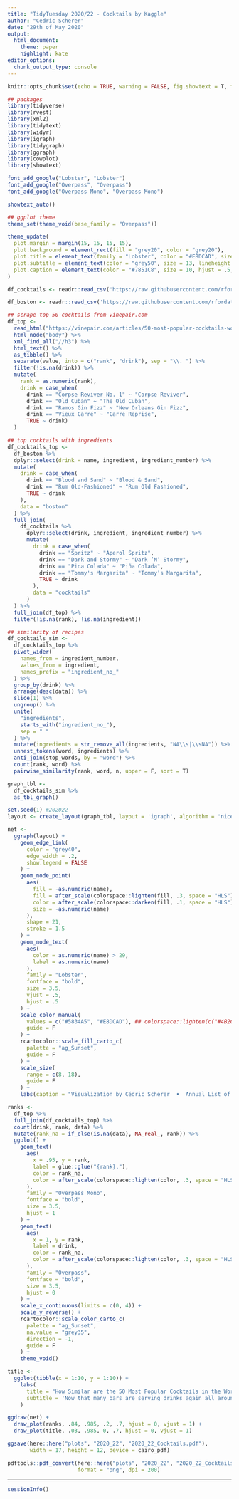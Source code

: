 ```yaml
---
title: "TidyTuesday 2020/22 - Cocktails by Kaggle"
author: "Cedric Scherer"
date: "29th of May 2020"
output:
  html_document:
    theme: paper
    highlight: kate
editor_options: 
  chunk_output_type: console
---
```


```r
knitr::opts_chunk$set(echo = TRUE, warning = FALSE, fig.showtext = T, fig.retina = 1)
```

```r
## packages
library(tidyverse)
library(rvest)
library(xml2)
library(tidytext)
library(widyr)
library(igraph)
library(tidygraph)
library(ggraph)
library(cowplot)
library(showtext)

font_add_google("Lobster", "Lobster")
font_add_google("Overpass", "Overpass")
font_add_google("Overpass Mono", "Overpass Mono")

showtext_auto()

## ggplot theme
theme_set(theme_void(base_family = "Overpass"))

theme_update(
  plot.margin = margin(15, 15, 15, 15),
  plot.background = element_rect(fill = "grey20", color = "grey20"),
  plot.title = element_text(family = "Lobster", color = "#E8DCAD", size = 34),
  plot.subtitle = element_text(color = "grey50", size = 13, lineheight = 1.1, margin = margin(t = 15)),
  plot.caption = element_text(color = "#7851C8", size = 10, hjust = .5, margin = margin(b = 0))
)
```

```r
df_cocktails <- readr::read_csv('https://raw.githubusercontent.com/rfordatascience/tidytuesday/master/data/2020/2020-05-26/cocktails.csv')

df_boston <- readr::read_csv('https://raw.githubusercontent.com/rfordatascience/tidytuesday/master/data/2020/2020-05-26/boston_cocktails.csv')
```

```r
## scrape top 50 cocktails from vinepair.com
df_top <- 
  read_html("https://vinepair.com/articles/50-most-popular-cocktails-world-2017/") %>% 
  html_node("body") %>% 
  xml_find_all("//h3") %>% 
  html_text() %>% 
  as_tibble() %>% 
  separate(value, into = c("rank", "drink"), sep = "\\. ") %>% 
  filter(!is.na(drink)) %>% 
  mutate(
    rank = as.numeric(rank),
    drink = case_when(
      drink == "Corpse Reviver No. 1" ~ "Corpse Reviver", 
      drink == "Old Cuban" ~ "The Old Cuban",
      drink == "Ramos Gin Fizz" ~ "New Orleans Gin Fizz",
      drink == "Vieux Carré" ~ "Carre Reprise",
      TRUE ~ drink)
  )

## top cocktails with ingredients
df_cocktails_top <-
  df_boston %>% 
  dplyr::select(drink = name, ingredient, ingredient_number) %>% 
  mutate(
    drink = case_when(
      drink == "Blood and Sand" ~ "Blood & Sand", 
      drink == "Rum Old-Fashioned" ~ "Rum Old Fashioned",
      TRUE ~ drink
    ),
    data = "boston"
  ) %>% 
  full_join(
    df_cocktails %>%
      dplyr::select(drink, ingredient, ingredient_number) %>%
      mutate(
        drink = case_when(
          drink == "Spritz" ~ "Aperol Spritz",
          drink == "Dark and Stormy" ~ "Dark ’N’ Stormy",
          drink == "Pina Colada" ~ "Piña Colada",
          drink == "Tommy's Margarita" ~ "Tommy’s Margarita",
          TRUE ~ drink
        ),
        data = "cocktails"
      )
  ) %>%
  full_join(df_top) %>% 
  filter(!is.na(rank), !is.na(ingredient))

## similarity of recipes
df_cocktails_sim <-
  df_cocktails_top %>% 
  pivot_wider(
    names_from = ingredient_number,
    values_from = ingredient,
    names_prefix = "ingredient_no_"
  ) %>% 
  group_by(drink) %>% 
  arrange(desc(data)) %>% 
  slice(1) %>% 
  ungroup() %>% 
  unite(
    "ingredients", 
    starts_with("ingredient_no_"),
    sep = " "
  ) %>% 
  mutate(ingredients = str_remove_all(ingredients, "NA\\s|\\sNA")) %>%
  unnest_tokens(word, ingredients) %>%
  anti_join(stop_words, by = "word") %>%
  count(rank, word) %>% 
  pairwise_similarity(rank, word, n, upper = F, sort = T)

graph_tbl <- 
  df_cocktails_sim %>%
  as_tbl_graph() 
```

```r
set.seed(1) #202022
layout <- create_layout(graph_tbl, layout = 'igraph', algorithm = 'nicely')

net <-
  ggraph(layout) +
    geom_edge_link(
      color = "grey40",
      edge_width = .2,
      show.legend = FALSE
    ) +
    geom_node_point(
      aes(
        fill = -as.numeric(name),
        fill = after_scale(colorspace::lighten(fill, .3, space = "HLS")),
        color = after_scale(colorspace::darken(fill, .1, space = "HLS")), 
        size = -as.numeric(name)
      ),
      shape = 21,
      stroke = 1.5
    ) +
    geom_node_text(
      aes(
        color = as.numeric(name) > 29,
        label = as.numeric(name)
      ), 
      family = "Lobster",
      fontface = "bold",
      size = 3.5,
      vjust = .5, 
      hjust = .5
    ) +
    scale_color_manual(
      values = c("#5834A5", "#E8DCAD"), ## colorspace::lighten(c("#4B2C8C", "#E6D8A4"), .1, space = "HLS")
      guide = F
    ) +
    rcartocolor::scale_fill_carto_c(
      palette = "ag_Sunset",
      guide = F
    ) +
    scale_size(
      range = c(8, 18),
      guide = F
    ) +
    labs(caption = "Visualization by Cédric Scherer  •  Annual List of the World’s Best-Selling Classic Cocktails by Drinks International  •  Ingredient Data by Mr. Boston Bartender's Guide & Kaggle")

ranks <-
  df_top %>% 
  full_join(df_cocktails_top) %>% 
  count(drink, rank, data) %>% 
  mutate(rank_na = if_else(is.na(data), NA_real_, rank)) %>% 
  ggplot() +
    geom_text(
      aes(
        x = .95, y = rank,
        label = glue::glue("{rank}."),
        color = rank_na,
        color = after_scale(colorspace::lighten(color, .3, space = "HLS"))
      ),
      family = "Overpass Mono",
      fontface = "bold",
      size = 3.5,
      hjust = 1
    ) +
    geom_text(
      aes(
        x = 1, y = rank,
        label = drink,
        color = rank_na,
        color = after_scale(colorspace::lighten(color, .3, space = "HLS"))
      ),
      family = "Overpass",
      fontface = "bold",
      size = 3.5,
      hjust = 0
    ) +
    scale_x_continuous(limits = c(0, 4)) +
    scale_y_reverse() +
    rcartocolor::scale_color_carto_c(
      palette = "ag_Sunset",
      na.value = "grey35",
      direction = -1,
      guide = F
    ) +
    theme_void()

title <-
  ggplot(tibble(x = 1:10, y = 1:10)) +
    labs(
      title = "How Similar are the 50 Most Popular Cocktails in the World?",
      subtitle = 'Now that many bars are serving drinks again all around the world after lockdowns due to the COVID-19 pandemic, you might want to take this\nopportunity to finally taste the world’s best classic cocktails of 2020!\n\nThe "Annual List of the World’s Best-Selling Classic Cocktails" is based on a survey by Drinks International. The trade publication for the\nalcoholic industry surveyed the best bars around the globe, asking them to rank the 10 best-selling classic cocktails at their establishments.\nThe network below shows the similarity of ingredients of 41 cocktails from this list that were also contained in the two data sets from Kaggle.\nIn case you want to try a popular but unusual drink with regards to the recipe: Go order an "Amaretto Sour", a "Paloma" or an "Aperol Spritz"\nas the cocktail of your choice next time you are visiting a bar together with your partner or friends!'
    )

ggdraw(net) +
  draw_plot(ranks, .84, .985, .2, .7, hjust = 0, vjust = 1) +
  draw_plot(title, .03, .985, 0, .7, hjust = 0, vjust = 1)

ggsave(here::here("plots", "2020_22", "2020_22_Cocktails.pdf"), 
       width = 17, height = 12, device = cairo_pdf)

pdftools::pdf_convert(here::here("plots", "2020_22", "2020_22_Cocktails.pdf"),
                      format = "png", dpi = 200)
```

***

```r
sessionInfo()
```
